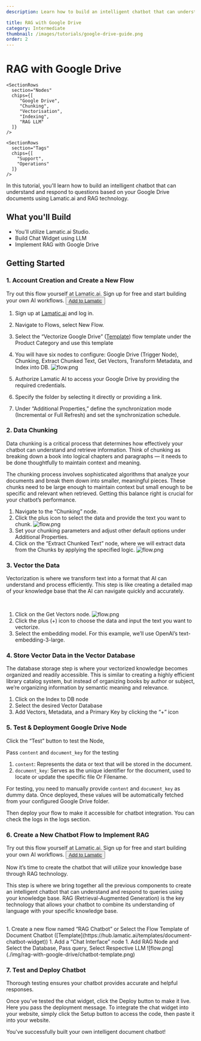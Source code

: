 ```yaml
---
description: Learn how to build an intelligent chatbot that can understand and respond to questions based on your Google Drive documents using Lamatic.ai and RAG technology.

title: RAG with Google Drive
category: Intermediate
thumbnail: /images/tutorials/google-drive-guide.png
order: 2
---
```


# RAG with Google Drive

<div className="grid md:grid-cols-1 gap-2 mb-8">
  <div className="">
    <SectionRows 
      section="Difficulty Level" 
      chips={["Intermediate"]} 
    />
    
    <SectionRows 
      section="Nodes" 
      chips={[
         "Google Drive",
         "Chunking",
         "Vectorisation",
         "Indexing",
         "RAG LLM"
      ]} 
    />
    
    <SectionRows 
      section="Tags" 
      chips={[
        "Support",
        "Operations"
      ]} 
    />
  </div>
</div>

In this tutorial, you'll learn how to build an intelligent chatbot that can understand and respond to questions based on your Google Drive documents using Lamatic.ai and RAG technology.


## What you'll Build
- You'll utilize Lamatic.ai Studio.
- Build Chat Widget using LLM
- Implement RAG with Google Drive


## Getting Started


### 1. Account Creation and Create a New Flow

<div className="mt-4 mb-4">
  <Callout>
  Try out this flow yourself at Lamatic.ai. Sign up for free and start building your own AI workflows.
  <Button variant="destructive" className="mt-3" href="https://studio.lamatic.ai/_?templateSlug=vectorize-google-drive" size="sm" asChild>
    <a href="https://studio.lamatic.ai/_?templateSlug=vectorize-google-drive" target="_blank">Add to Lamatic</a>
  </Button>
</Callout>
</div>

1. Sign up at [Lamatic.ai](https://lamatic.ai/) and log in.
1. Navigate to Flows, select New Flow.
1. Select the “Vectorize Google Drive” ([Template](https://hub.lamatic.ai/templates/google-drive-sync)) flow template under the Product Category and use this template
1. You will have six nodes to configure: Google Drive (Trigger Node), Chunking, Extract Chunked Text, Get Vectors, Transform Metadata, and Index into DB.
    ![flow.png](./img/rag-with-google-drive/gd-4.png)
    
1. Authorize Lamatic AI to access your Google Drive by providing the required credentials.
1. Specify the folder by selecting it directly or providing a link.
1. Under “Additional Properties,” define the synchronization mode (Incremental or Full Refresh) and set the synchronization schedule.


### 2. Data Chunking
Data chunking is a critical process that determines how effectively your chatbot can understand and retrieve information. Think of chunking as breaking down a book into logical chapters and paragraphs — it needs to be done thoughtfully to maintain context and meaning.

The chunking process involves sophisticated algorithms that analyze your documents and break them down into smaller, meaningful pieces. These chunks need to be large enough to maintain context but small enough to be specific and relevant when retrieved. Getting this balance right is crucial for your chatbot’s performance.

1. Navigate to the “Chunking” node.
1. Click the plus icon to select the data and provide the text you want to chunk.
    ![flow.png](./img/rag-with-google-drive/gd-3.png)
1. Set your chunking parameters and adjust other default options under Additional Properties.
1. Click on the “Extract Chunked Text” node, where we will extract data from the Chunks by applying the specified logic.
    ![flow.png](./img/rag-with-google-drive/gd-2.png)

### 3. Vector the Data
Vectorization is where we transform text into a format that AI can understand and process efficiently. This step is like creating a detailed map of your knowledge base that the AI can navigate quickly and accurately.

<br/>

1. Click on the Get Vectors node.
    ![flow.png](./img/rag-with-google-drive/gd-1.png)
1. Click the plus (+) icon to choose the data and input the text you want to vectorize.
1. Select the embedding model. For this example, we’ll use OpenAI’s text-embedding-3-large.

### 4. Store Vector Data in the Vector Database
The database storage step is where your vectorized knowledge becomes organized and readily accessible. This is similar to creating a highly efficient library catalog system, but instead of organizing books by author or subject, we’re organizing information by semantic meaning and relevance.
<br/>

1. Click on the Index to DB node
1. Select the desired Vector Database
1. Add Vectors, Metadata, and a Primary Key by clicking the “+” icon

### 5. Test & Deployment Google Drive Node
Click the “Test” button to test the Node, 
<br/>

Pass `content` and `document_key` for the testing
1. `content`: Represents the data or text that will be stored in the document.
1. `document_key`: Serves as the unique identifier for the document, used to locate or update the specific file Or Filename.

For testing, you need to manually provide `content` and `document_key` as dummy data. Once deployed, these values will be automatically fetched from your configured Google Drive folder.
<br/>

Then deploy your flow to make it accessible for chatbot integration. You can check the logs in the logs section.

### 6. Create a New Chatbot Flow to Implement RAG

<div className="mt-4 mb-4">
  <Callout>
  Try out this flow yourself at Lamatic.ai. Sign up for free and start building your own AI workflows.
  <Button variant="destructive" className="mt-3" href="https://studio.lamatic.ai/_?templateSlug=rag-chatbot" size="sm" asChild>
    <a href="https://studio.lamatic.ai/_?templateSlug=rag-chatbot" target="_blank">Add to Lamatic</a>
  </Button>
</Callout>
</div>

Now it’s time to create the chatbot that will utilize your knowledge base through RAG technology.

This step is where we bring together all the previous components to create an intelligent chatbot that can understand and respond to queries using your knowledge base. RAG (Retrieval-Augmented Generation) is the key technology that allows your chatbot to combine its understanding of language with your specific knowledge base.

<br/>
1. Create a new flow named “RAG Chatbot” or Select the Flow Template of Document Chatbot ([Template](https://hub.lamatic.ai/templates/document-chatbot-widget))
1. Add a “Chat Interface” node
1. Add RAG Node and Select the Database, Pass query, Select Respective LLM
    ![flow.png](./img/rag-with-google-drive/chatbot-template.png)

### 7. Test and Deploy Chatbot
Thorough testing ensures your chatbot provides accurate and helpful responses.

Once you’ve tested the chat widget, click the Deploy button to make it live. Here you pass the deployment message. To integrate the chat widget into your website, simply click the Setup button to access the code, then paste it into your website.


You've successfully built your own intelligent document chatbot!